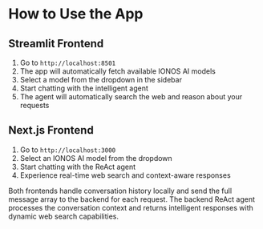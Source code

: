 # How to Use the App

## Streamlit Frontend
1. Go to `http://localhost:8501`
2. The app will automatically fetch available IONOS AI models
3. Select a model from the dropdown in the sidebar
4. Start chatting with the intelligent agent
5. The agent will automatically search the web and reason about your requests

## Next.js Frontend  
1. Go to `http://localhost:3000`
2. Select an IONOS AI model from the dropdown
3. Start chatting with the ReAct agent
4. Experience real-time web search and context-aware responses

Both frontends handle conversation history locally and send the full message array to the backend for each request. The backend ReAct agent processes the conversation context and returns intelligent responses with dynamic web search capabilities.
